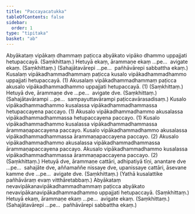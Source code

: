 ```yaml
---
title: "Paccayacatukka"
tableOfContents: false
sidebar:
  order: 1
type: "tipitaka"
basket: "ab"
---
```



<DynamicBreadcrumb />

<Division number="13">

<Paragraph number="31">
Abyākataṃ vipākaṃ dhammaṃ paṭicca abyākato vipāko dhammo uppajjati hetupaccayā. (Saṃkhittaṃ.)
</Paragraph>

<Paragraph number="32">
Hetuyā ekaṃ, ārammaṇe ekaṃ …pe…  avigate ekaṃ. (Saṃkhittaṃ.)
</Paragraph>

<Paragraph number="33">
(Sahajātavārepi …pe…  pañhāvārepi sabbattha ekaṃ.)
</Paragraph>

</Division>
<Division number="14">

<Paragraph number="34">
Kusalaṃ vipākadhammadhammaṃ paṭicca kusalo vipākadhammadhammo uppajjati hetupaccayā. (1)
</Paragraph>

<Paragraph number="35">
Akusalaṃ vipākadhammadhammaṃ paṭicca akusalo vipākadhammadhammo uppajjati hetupaccayā. (1) (Saṃkhittaṃ.)
</Paragraph>

<Paragraph number="36">
Hetuyā dve, ārammaṇe dve …pe…  avigate dve. (Saṃkhittaṃ.)
</Paragraph>

<Paragraph number="37">
(Sahajātavārampi …pe…  sampayuttavārampi paṭiccavārasadisaṃ.)
</Paragraph>

</Division>
<Division number="15">

<Paragraph number="38">
Kusalo vipākadhammadhammo kusalassa vipākadhammadhammassa hetupaccayena paccayo. (1)
</Paragraph>

<Paragraph number="39">
Akusalo vipākadhammadhammo akusalassa vipākadhammadhammassa hetupaccayena paccayo. (1)
</Paragraph>

<Paragraph number="40">
Kusalo vipākadhammadhammo kusalassa vipākadhammadhammassa ārammaṇapaccayena paccayo. Kusalo vipākadhammadhammo akusalassa vipākadhammadhammassa ārammaṇapaccayena paccayo. (2)
</Paragraph>

<Paragraph number="41">
Akusalo vipākadhammadhammo akusalassa vipākadhammadhammassa ārammaṇapaccayena paccayo. Akusalo vipākadhammadhammo kusalassa vipākadhammadhammassa ārammaṇapaccayena paccayo. (2) (Saṃkhittaṃ.)
</Paragraph>

</Division>
<Division number="16">

<Paragraph number="42">
Hetuyā dve, ārammaṇe cattāri, adhipatiyā tīṇi, anantare dve …pe…  sahajāte dve, aññamaññe nissaye dve, upanissaye cattāri, āsevane kamme dve …pe…  avigate dve. (Saṃkhittaṃ.)
</Paragraph>

<Paragraph number="43">
(Yathā kusalattike pañhāvāraṃ evaṃ vitthāretabbaṃ.)
</Paragraph>

</Division>
<Division number="17">

<Paragraph number="44">
Abyākataṃ nevavipākanavipākadhammadhammaṃ paṭicca abyākato nevavipākanavipākadhammadhammo uppajjati hetupaccayā. (Saṃkhittaṃ.)
</Paragraph>

<Paragraph number="45">
Hetuyā ekaṃ, ārammaṇe ekaṃ …pe…  avigate ekaṃ. (Saṃkhittaṃ.)
</Paragraph>

<Paragraph number="46">
(Sahajātavārepi …pe…  pañhāvārepi sabbattha ekaṃ.)
</Paragraph>
</Division>